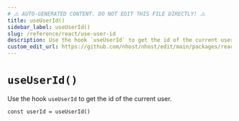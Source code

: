 ```yaml
---
# ⚠️ AUTO-GENERATED CONTENT. DO NOT EDIT THIS FILE DIRECTLY! ⚠️
title: useUserId()
sidebar_label: useUserId()
slug: /reference/react/use-user-id
description: Use the hook `useUserId` to get the id of the current user.
custom_edit_url: https://github.com/nhost/nhost/edit/main/packages/react/src/hooks/user.ts#L362
---
```


# `useUserId()`

Use the hook `useUserId` to get the id of the current user.

```tsx
const userId = useUserId()
```
